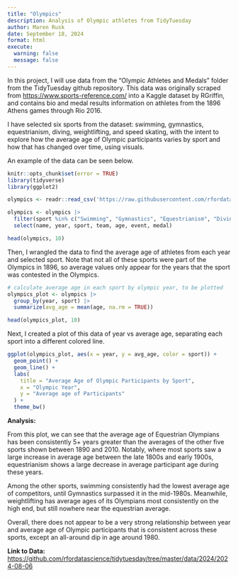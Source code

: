 ```yaml
---
title: "Olympics"
description: Analysis of Olympic athletes from TidyTuesday
author: Maren Rusk
date: September 18, 2024
format: html
execute:
  warning: false
  message: false
---
```


In this project, I will use data from the "Olympic Athletes and Medals" folder from the TidyTuesday github repository. This data was originally scraped from <https://www.sports-reference.com/> into a Kaggle dataset by RGriffin, and contains bio and medal results information on athletes from the 1896 Athens games through Rio 2016.

I have selected six sports from the dataset: swimming, gymnastics, equestrianism, diving, weightlifting, and speed skating, with the intent to explore how the average age of Olympic participants varies by sport and how that has changed over time, using visuals.

An example of the data can be seen below.

```r

knitr::opts_chunk$set(error = TRUE)
library(tidyverse)
library(ggplot2)

olympics <- readr::read_csv('https://raw.githubusercontent.com/rfordatascience/tidytuesday/master/data/2024/2024-08-06/olympics.csv') 
```

```r
olympics <- olympics |>
  filter(sport %in% c("Swimming", "Gymnastics", "Equestrianism", "Diving", "Weightlifting", "Speed Skating")) |>
  select(name, year, sport, team, age, event, medal)

head(olympics, 10)
```

Then, I wrangled the data to find the average age of athletes from each year and selected sport. Note that not all of these sports were part of the Olympics in 1896, so average values only appear for the years that the sport was contested in the Olympics.

```r
# calculate average age in each sport by olympic year, to be plotted
olympics_plot <- olympics |>
  group_by(year, sport) |>
  summarize(avg_age = mean(age, na.rm = TRUE))

head(olympics_plot, 10)

```

Next, I created a plot of this data of year vs average age, separating each sport into a different colored line.

```r

ggplot(olympics_plot, aes(x = year, y = avg_age, color = sport)) + 
  geom_point() + 
  geom_line() +
  labs(
    title = "Average Age of Olympic Participants by Sport",
    x = "Olympic Year", 
    y = "Average age of Participants"
  ) +
  theme_bw()

```

**Analysis:**

From this plot, we can see that the average age of Equestrian Olympians has been consistently 5+ years greater than the averages of the other five sports shown between 1890 and 2010. Notably, where most sports saw a large increase in average age between the late 1800s and early 1900s, equestrianism shows a large decrease in average participant age during these years.

Among the other sports, swimming consistently had the lowest average age of competitors, until Gymnastics surpassed it in the mid-1980s. Meanwhile, weightlifting has average ages of its Olympians most consistently on the high end, but still nowhere near the equestrian average.

Overall, there does not appear to be a very strong relationship between year and average age of Olympic participants that is consistent across these sports, except an all-around dip in age around 1980.

**Link to Data:** <https://github.com/rfordatascience/tidytuesday/tree/master/data/2024/2024-08-06>

